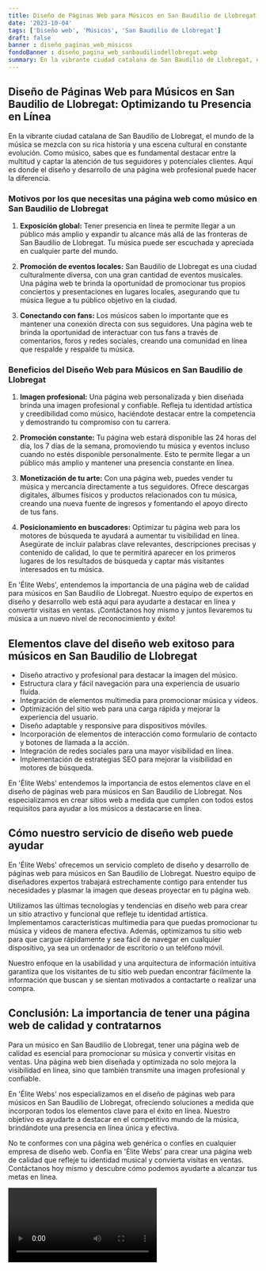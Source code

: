 ```yaml
---
title: Diseño de Páginas Web para Músicos en San Baudilio de Llobregat
date: '2023-10-04'
tags: ['Diseño web', 'Músicos', 'San Baudilio de Llobregat']
draft: false
banner : diseño_paginas_web_músicos
fondoBanner : diseño_pagina_web_sanbaudiliodellobregat.webp
summary: En la vibrante ciudad catalana de San Baudilio de Llobregat, el mundo de la música se mezcla con su rica historia y una escena cultural en constante evolución. Como músico, sabes que es fundamental destacar entre la multitud y captar la atención de tus seguidores y potenciales clientes. Aquí es donde el diseño y desarrollo de una página web profesional puede hacer la diferencia.
---
```


## **Diseño de Páginas Web para Músicos en San Baudilio de Llobregat: Optimizando tu Presencia en Línea**

En la vibrante ciudad catalana de San Baudilio de Llobregat, el mundo de la música se mezcla con su rica historia y una escena cultural en constante evolución. Como músico, sabes que es fundamental destacar entre la multitud y captar la atención de tus seguidores y potenciales clientes. Aquí es donde el diseño y desarrollo de una página web profesional puede hacer la diferencia.

### **Motivos por los que necesitas una página web como músico en San Baudilio de Llobregat**

1. **Exposición global:** Tener presencia en línea te permite llegar a un público más amplio y expandir tu alcance más allá de las fronteras de San Baudilio de Llobregat. Tu música puede ser escuchada y apreciada en cualquier parte del mundo.

2. **Promoción de eventos locales:** San Baudilio de Llobregat es una ciudad culturalmente diversa, con una gran cantidad de eventos musicales. Una página web te brinda la oportunidad de promocionar tus propios conciertos y presentaciones en lugares locales, asegurando que tu música llegue a tu público objetivo en la ciudad.

3. **Conectando con fans:** Los músicos saben lo importante que es mantener una conexión directa con sus seguidores. Una página web te brinda la oportunidad de interactuar con tus fans a través de comentarios, foros y redes sociales, creando una comunidad en línea que respalde y respalde tu música.

### **Beneficios del Diseño Web para Músicos en San Baudilio de Llobregat**

1. **Imagen profesional:** Una página web personalizada y bien diseñada brinda una imagen profesional y confiable. Refleja tu identidad artística y creedibilidad como músico, haciéndote destacar entre la competencia y demostrando tu compromiso con tu carrera.

2. **Promoción constante:** Tu página web estará disponible las 24 horas del día, los 7 días de la semana, promoviendo tu música y eventos incluso cuando no estés disponible personalmente. Esto te permite llegar a un público más amplio y mantener una presencia constante en línea.

3. **Monetización de tu arte:** Con una página web, puedes vender tu música y mercancía directamente a tus seguidores. Ofrece descargas digitales, álbumes físicos y productos relacionados con tu música, creando una nueva fuente de ingresos y fomentando el apoyo directo de tus fans.

4. **Posicionamiento en buscadores:** Optimizar tu página web para los motores de búsqueda te ayudará a aumentar tu visibilidad en línea. Asegúrate de incluir palabras clave relevantes, descripciones precisas y contenido de calidad, lo que te permitirá aparecer en los primeros lugares de los resultados de búsqueda y captar más visitantes interesados en tu música.

En 'Élite Webs', entendemos la importancia de una página web de calidad para músicos en San Baudilio de Llobregat. Nuestro equipo de expertos en diseño y desarrollo web está aquí para ayudarte a destacar en línea y convertir visitas en ventas. ¡Contáctanos hoy mismo y juntos llevaremos tu música a un nuevo nivel de reconocimiento y éxito!

<GifSeo />

<Cta />

## Elementos clave del diseño web exitoso para músicos en San Baudilio de Llobregat

- Diseño atractivo y profesional para destacar la imagen del músico.
- Estructura clara y fácil navegación para una experiencia de usuario fluida.
- Integración de elementos multimedia para promocionar música y videos.
- Optimización del sitio web para una carga rápida y mejorar la experiencia del usuario.
- Diseño adaptable y responsive para dispositivos móviles.
- Incorporación de elementos de interacción como formulario de contacto y botones de llamada a la acción.
- Integración de redes sociales para una mayor visibilidad en línea.
- Implementación de estrategias SEO para mejorar la visibilidad en motores de búsqueda.

En 'Élite Webs' entendemos la importancia de estos elementos clave en el diseño de páginas web para músicos en San Baudilio de Llobregat. Nos especializamos en crear sitios web a medida que cumplen con todos estos requisitos para ayudar a los músicos a destacarse en línea.

## Cómo nuestro servicio de diseño web puede ayudar

En 'Élite Webs' ofrecemos un servicio completo de diseño y desarrollo de páginas web para músicos en San Baudilio de Llobregat. Nuestro equipo de diseñadores expertos trabajará estrechamente contigo para entender tus necesidades y plasmar la imagen que deseas proyectar en tu página web.

Utilizamos las últimas tecnologías y tendencias en diseño web para crear un sitio atractivo y funcional que refleje tu identidad artística. Implementamos características multimedia para que puedas promocionar tu música y vídeos de manera efectiva. Además, optimizamos tu sitio web para que cargue rápidamente y sea fácil de navegar en cualquier dispositivo, ya sea un ordenador de escritorio o un teléfono móvil.

Nuestro enfoque en la usabilidad y una arquitectura de información intuitiva garantiza que los visitantes de tu sitio web puedan encontrar fácilmente la información que buscan y se sientan motivados a contactarte o realizar una compra.

## Conclusión: La importancia de tener una página web de calidad y contratarnos

Para un músico en San Baudilio de Llobregat, tener una página web de calidad es esencial para promocionar su música y convertir visitas en ventas. Una página web bien diseñada y optimizada no solo mejora la visibilidad en línea, sino que también transmite una imagen profesional y confiable.

En 'Élite Webs' nos especializamos en el diseño de páginas web para músicos en San Baudilio de Llobregat, ofreciendo soluciones a medida que incorporan todos los elementos clave para el éxito en línea. Nuestro objetivo es ayudarte a destacar en el competitivo mundo de la música, brindándote una presencia en línea única y efectiva.

No te conformes con una página web genérica o confíes en cualquier empresa de diseño web. Confía en 'Élite Webs' para crear una página web de calidad que refleje tu identidad musical y convierta visitas en ventas. Contáctanos hoy mismo y descubre cómo podemos ayudarte a alcanzar tus metas en línea.

<Video />

<CtaBot job='Músicos' city='San Baudilio de Llobregat'/>

<Gmaps query='San Baudilio de Llobregat+españa+maps' />